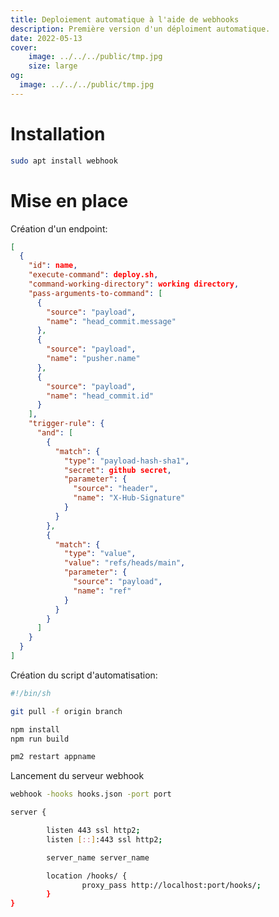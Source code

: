 ```yaml
---
title: Deploiement automatique à l'aide de webhooks 
description: Première version d'un déploiment automatique. 
date: 2022-05-13
cover: 
    image: ../../../public/tmp.jpg
    size: large
og: 
  image: ../../../public/tmp.jpg
---
```


# Installation

```sh
sudo apt install webhook
```

# Mise en place

Création d'un endpoint:

```json /name/1#e /deploy.sh/ /working directory/ /github secret/ title="rules.json" 
[
  {
    "id": name, 
    "execute-command": deploy.sh, 
    "command-working-directory": working directory,
    "pass-arguments-to-command": [
      {
        "source": "payload",
        "name": "head_commit.message"
      },
      {
        "source": "payload",
        "name": "pusher.name"
      },
      {
        "source": "payload",
        "name": "head_commit.id"
      }
    ],
    "trigger-rule": {
      "and": [
        {
          "match": {
            "type": "payload-hash-sha1",
            "secret": github secret,
            "parameter": {
              "source": "header",
              "name": "X-Hub-Signature"
            }
          }
        },
        {
          "match": {
            "type": "value",
            "value": "refs/heads/main",
            "parameter": {
              "source": "payload",
              "name": "ref"
            }
          }
        }
      ]
    }
  }
]
```


Création du script d'automatisation:

```sh /branch/ /appname/ title="deploy.sh" 
#!/bin/sh

git pull -f origin branch

npm install
npm run build

pm2 restart appname
```

Lancement du serveur webhook

```sh /port/2
webhook -hooks hooks.json -port port
```

```sh /server_name/2 /port/ title="nging/site-enabled/server_name"
server {

        listen 443 ssl http2;
        listen [::]:443 ssl http2;

        server_name server_name 

        location /hooks/ {
                proxy_pass http://localhost:port/hooks/;
        }
}
```
